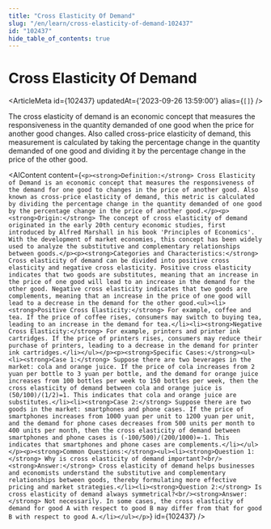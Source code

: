```yaml
---
title: "Cross Elasticity Of Demand"
slug: "/en/learn/cross-elasticity-of-demand-102437"
id: "102437"
hide_table_of_contents: true
---
```



# Cross Elasticity Of Demand

<ArticleMeta id={102437} updatedAt={'2023-09-26 13:59:00'} alias={`[]`} />
<div className='border-solid border-b border-t-0 my-4 border-[var(--ifm-color-gray-300)]' />

The cross elasticity of demand is an economic concept that measures the responsiveness in the quantity demanded of one good when the price for another good changes. Also called cross-price elasticity of demand, this measurement is calculated by taking the percentage change in the quantity demanded of one good and dividing it by the percentage change in the price of the other good.

<AIContent content={`<p><strong>Definition:</strong> Cross Elasticity of Demand is an economic concept that measures the responsiveness of the demand for one good to changes in the price of another good. Also known as cross-price elasticity of demand, this metric is calculated by dividing the percentage change in the quantity demanded of one good by the percentage change in the price of another good.</p><p><strong>Origin:</strong> The concept of cross elasticity of demand originated in the early 20th century economic studies, first introduced by Alfred Marshall in his book 'Principles of Economics'. With the development of market economies, this concept has been widely used to analyze the substitutive and complementary relationships between goods.</p><p><strong>Categories and Characteristics:</strong> Cross elasticity of demand can be divided into positive cross elasticity and negative cross elasticity. Positive cross elasticity indicates that two goods are substitutes, meaning that an increase in the price of one good will lead to an increase in the demand for the other good. Negative cross elasticity indicates that two goods are complements, meaning that an increase in the price of one good will lead to a decrease in the demand for the other good.<ul><li><strong>Positive Cross Elasticity:</strong> For example, coffee and tea. If the price of coffee rises, consumers may switch to buying tea, leading to an increase in the demand for tea.</li><li><strong>Negative Cross Elasticity:</strong> For example, printers and printer ink cartridges. If the price of printers rises, consumers may reduce their purchase of printers, leading to a decrease in the demand for printer ink cartridges.</li></ul></p><p><strong>Specific Cases:</strong><ul><li><strong>Case 1:</strong> Suppose there are two beverages in the market: cola and orange juice. If the price of cola increases from 2 yuan per bottle to 3 yuan per bottle, and the demand for orange juice increases from 100 bottles per week to 150 bottles per week, then the cross elasticity of demand between cola and orange juice is (50/100)/(1/2)=1. This indicates that cola and orange juice are substitutes.</li><li><strong>Case 2:</strong> Suppose there are two goods in the market: smartphones and phone cases. If the price of smartphones increases from 1000 yuan per unit to 1200 yuan per unit, and the demand for phone cases decreases from 500 units per month to 400 units per month, then the cross elasticity of demand between smartphones and phone cases is (-100/500)/(200/1000)=-1. This indicates that smartphones and phone cases are complements.</li></ul></p><p><strong>Common Questions:</strong><ul><li><strong>Question 1:</strong> Why is cross elasticity of demand important?<br/><strong>Answer:</strong> Cross elasticity of demand helps businesses and economists understand the substitutive and complementary relationships between goods, thereby formulating more effective pricing and market strategies.</li><li><strong>Question 2:</strong> Is cross elasticity of demand always symmetrical?<br/><strong>Answer:</strong> Not necessarily. In some cases, the cross elasticity of demand for good A with respect to good B may differ from that for good B with respect to good A.</li></ul></p>`} id={102437} />
